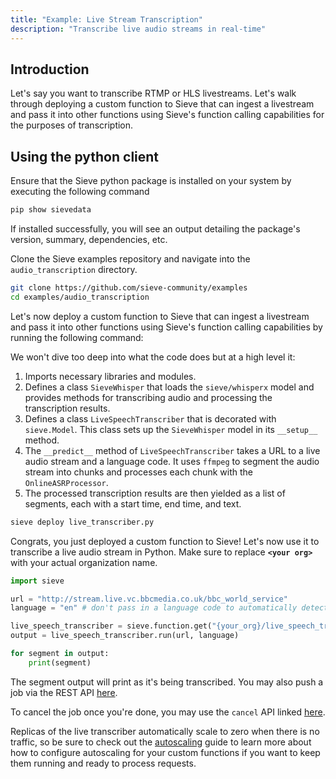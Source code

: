 ```yaml
---
title: "Example: Live Stream Transcription"
description: "Transcribe live audio streams in real-time"
---
```


## **Introduction**

Let's say you want to transcribe RTMP or HLS livestreams. Let's walk through deploying a custom function to Sieve that can ingest a livestream and pass it into other functions using Sieve's function calling capabilities for the purposes of transcription.

## **Using the python client**

Ensure that the Sieve python package is installed on your system by executing the following command

```python
pip show sievedata
```

If installed successfully, you will see an output detailing the package's version, summary, dependencies, etc.

Clone the Sieve examples repository and navigate into the `audio_transcription` directory.

```bash
git clone https://github.com/sieve-community/examples
cd examples/audio_transcription
```

Let's now deploy a custom function to Sieve that can ingest a livestream and pass it into other functions using Sieve's function calling capabilities by running the following command:

We won't dive too deep into what the code does but at a high level it:
1. Imports necessary libraries and modules.
3. Defines a class `SieveWhisper` that loads the `sieve/whisperx` model and provides methods for transcribing audio and processing the transcription results.
4. Defines a class `LiveSpeechTranscriber` that is decorated with `sieve.Model`. This class sets up the `SieveWhisper` model in its `__setup__` method.
5. The `__predict__` method of `LiveSpeechTranscriber` takes a URL to a live audio stream and a language code. It uses `ffmpeg` to segment the audio stream into chunks and processes each chunk with the `OnlineASRProcessor`.
6. The processed transcription results are then yielded as a list of segments, each with a start time, end time, and text.

```bash
sieve deploy live_transcriber.py
```

Congrats, you just deployed a custom function to Sieve! Let's now use it to transcribe a live audio stream in Python. Make sure to replace **`<your org>`** with your actual organization name.

```python
import sieve

url = "http://stream.live.vc.bbcmedia.co.uk/bbc_world_service"
language = "en" # don't pass in a language code to automatically detect the language

live_speech_transcriber = sieve.function.get("{your_org}/live_speech_transcriber")
output = live_speech_transcriber.run(url, language)

for segment in output:
    print(segment)
```

The segment output will print as it's being transcribed. You may also push a job via the REST API [here](/reference-v2/api/push).

To cancel the job once you're done, you may use the `cancel` API linked [here](/reference-v2/api/jobs/cancel).

Replicas of the live transcriber automatically scale to zero when there is no traffic, so be sure to check out the [autoscaling](/guide/custom-apps/autoscaling) guide to learn more about how to configure autoscaling for your custom functions if you want to keep them running and ready to process requests.



